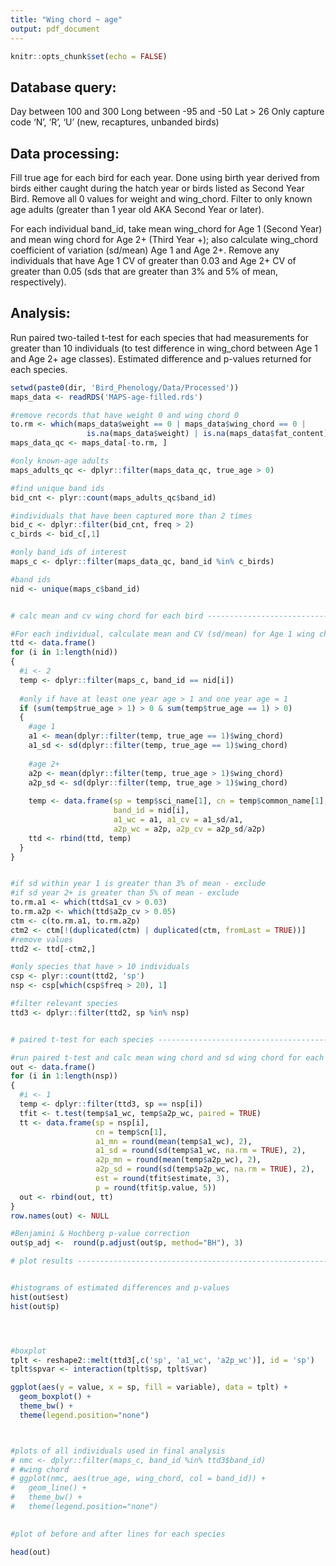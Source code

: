 ```yaml
---
title: "Wing chord ~ age"
output: pdf_document
---
```


```r
knitr::opts_chunk$set(echo = FALSE)
```


Database query:
---------------
Day between 100 and 300
Long between -95 and -50
Lat > 26
Only capture code 'N', 'R', 'U' (new, recaptures, unbanded birds)


Data processing:
----------------
Fill true age for each bird for each year. Done using birth year derived from birds either caught during the hatch year or birds listed as Second Year Bird. Remove all 0 values for weight and wing_chord. Filter to only known age adults (greater than 1 year old AKA Second Year or later).

For each individual band_id, take mean wing_chord for Age 1 (Second Year) and mean wing chord for Age 2+ (Third Year +); also calculate wing_chord coefficient of variation (sd/mean) Age 1 and Age 2+. Remove any individuals that have Age 1 CV of greater than 0.03 and Age 2+ CV of greater than 0.05 (sds that are greater than 3% and 5% of mean, respectively).


Analysis:
---------
Run paired two-tailed t-test for each species that had measurements for greater than 10 individuals (to test difference in wing_chord between Age 1 and Age 2+ age classes). Estimated difference and p-values returned for each species.


```r
setwd(paste0(dir, 'Bird_Phenology/Data/Processed'))
maps_data <- readRDS('MAPS-age-filled.rds')
```


```r
#remove records that have weight 0 and wing chord 0
to.rm <- which(maps_data$weight == 0 | maps_data$wing_chord == 0 | 
                 is.na(maps_data$weight) | is.na(maps_data$fat_content) | is.na(maps_data$wing_chord))
maps_data_qc <- maps_data[-to.rm, ]

#only known-age adults
maps_adults_qc <- dplyr::filter(maps_data_qc, true_age > 0)

#find unique band ids
bid_cnt <- plyr::count(maps_adults_qc$band_id)

#individuals that have been captured more than 2 times
bid_c <- dplyr::filter(bid_cnt, freq > 2)
c_birds <- bid_c[,1]

#only band_ids of interest
maps_c <- dplyr::filter(maps_data_qc, band_id %in% c_birds)

#band ids
nid <- unique(maps_c$band_id)


# calc mean and cv wing chord for each bird -----------------------------------------------------------

#For each individual, calculate mean and CV (sd/mean) for Age 1 wing chord and Age 2+ wing chord
ttd <- data.frame()
for (i in 1:length(nid))
{
  #i <- 2
  temp <- dplyr::filter(maps_c, band_id == nid[i])
  
  #only if have at least one year age > 1 and one year age = 1
  if (sum(temp$true_age > 1) > 0 & sum(temp$true_age == 1) > 0)
  {
    #age 1
    a1 <- mean(dplyr::filter(temp, true_age == 1)$wing_chord)
    a1_sd <- sd(dplyr::filter(temp, true_age == 1)$wing_chord)
    
    #age 2+
    a2p <- mean(dplyr::filter(temp, true_age > 1)$wing_chord)
    a2p_sd <- sd(dplyr::filter(temp, true_age > 1)$wing_chord)
    
    temp <- data.frame(sp = temp$sci_name[1], cn = temp$common_name[1],
                       band_id = nid[i], 
                       a1_wc = a1, a1_cv = a1_sd/a1, 
                       a2p_wc = a2p, a2p_cv = a2p_sd/a2p)
    ttd <- rbind(ttd, temp)
  }
}


#if sd within year 1 is greater than 3% of mean - exclude
#if sd year 2+ is greater than 5% of mean - exclude
to.rm.a1 <- which(ttd$a1_cv > 0.03)
to.rm.a2p <- which(ttd$a2p_cv > 0.05)
ctm <- c(to.rm.a1, to.rm.a2p)
ctm2 <- ctm[!(duplicated(ctm) | duplicated(ctm, fromLast = TRUE))]
#remove values
ttd2 <- ttd[-ctm2,]

#only species that have > 10 individuals
csp <- plyr::count(ttd2, 'sp')
nsp <- csp[which(csp$freq > 20), 1]

#filter relevant species
ttd3 <- dplyr::filter(ttd2, sp %in% nsp) 


# paired t-test for each species ------------------------------------------

#run paired t-test and calc mean wing chord and sd wing chord for each species
out <- data.frame()
for (i in 1:length(nsp))
{
  #i <- 1
  temp <- dplyr::filter(ttd3, sp == nsp[i])
  tfit <- t.test(temp$a1_wc, temp$a2p_wc, paired = TRUE)
  tt <- data.frame(sp = nsp[i],
                   cn = temp$cn[1],
                   a1_mn = round(mean(temp$a1_wc), 2),
                   a1_sd = round(sd(temp$a1_wc, na.rm = TRUE), 2),
                   a2p_mn = round(mean(temp$a2p_wc), 2),
                   a2p_sd = round(sd(temp$a2p_wc, na.rm = TRUE), 2),
                   est = round(tfit$estimate, 3), 
                   p = round(tfit$p.value, 5))
  out <- rbind(out, tt)
}
row.names(out) <- NULL

#Benjamini & Hochberg p-value correction
out$p_adj <-  round(p.adjust(out$p, method="BH"), 3)
```





```r
# plot results ------------------------------------------------------------


#histograms of estimated differences and p-values
hist(out$est)
hist(out$p)




#boxplot
tplt <- reshape2::melt(ttd3[,c('sp', 'a1_wc', 'a2p_wc')], id = 'sp')
tplt$spvar <- interaction(tplt$sp, tplt$var)

ggplot(aes(y = value, x = sp, fill = variable), data = tplt) + 
  geom_boxplot() +
  theme_bw() +
  theme(legend.position="none")



#plots of all individuals used in final analysis
# nmc <- dplyr::filter(maps_c, band_id %in% ttd3$band_id)
# #wing chord
# ggplot(nmc, aes(true_age, wing_chord, col = band_id)) +
#   geom_line() +
#   theme_bw() +
#   theme(legend.position="none")
  

#plot of before and after lines for each species

head(out)
```


